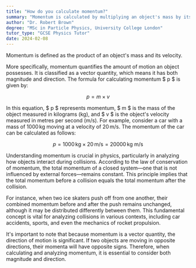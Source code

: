 ```yaml
---
title: "How do you calculate momentum?"
summary: "Momentum is calculated by multiplying an object's mass by its velocity."
author: "Dr. Robert Brown"
degree: "MSc in Particle Physics, University College London"
tutor_type: "GCSE Physics Tutor"
date: 2024-02-08
---
```


Momentum is defined as the product of an object's mass and its velocity.

More specifically, momentum quantifies the amount of motion an object possesses. It is classified as a vector quantity, which means it has both magnitude and direction. The formula for calculating momentum $ p $ is given by:

$$
p = m \times v
$$

In this equation, $ p $ represents momentum, $ m $ is the mass of the object measured in kilograms (kg), and $ v $ is the object's velocity measured in metres per second (m/s). For example, consider a car with a mass of $1000 \, \text{kg}$ moving at a velocity of $20 \, \text{m/s}$. The momentum of the car can be calculated as follows:

$$
p = 1000 \, \text{kg} \times 20 \, \text{m/s} = 20000 \, \text{kg m/s}
$$

Understanding momentum is crucial in physics, particularly in analyzing how objects interact during collisions. According to the law of conservation of momentum, the total momentum of a closed system—one that is not influenced by external forces—remains constant. This principle implies that the total momentum before a collision equals the total momentum after the collision.

For instance, when two ice skaters push off from one another, their combined momentum before and after the push remains unchanged, although it may be distributed differently between them. This fundamental concept is vital for analyzing collisions in various contexts, including car accidents, sports, and even the mechanics of rocket propulsion.

It's important to note that because momentum is a vector quantity, the direction of motion is significant. If two objects are moving in opposite directions, their momenta will have opposite signs. Therefore, when calculating and analyzing momentum, it is essential to consider both magnitude and direction.
    